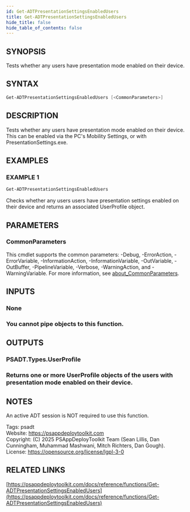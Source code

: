 ```yaml
---
id: Get-ADTPresentationSettingsEnabledUsers
title: Get-ADTPresentationSettingsEnabledUsers
hide_title: false
hide_table_of_contents: false
---
```


## SYNOPSIS

Tests whether any users have presentation mode enabled on their device.

## SYNTAX

```powershell
Get-ADTPresentationSettingsEnabledUsers [<CommonParameters>]
```

## DESCRIPTION

Tests whether any users have presentation mode enabled on their device.
This can be enabled via the PC's Mobility Settings, or with PresentationSettings.exe.

## EXAMPLES

### EXAMPLE 1

```powershell
Get-ADTPresentationSettingsEnabledUsers
```

Checks whether any users users have presentation settings enabled on their device and returns an associated UserProfile object.

## PARAMETERS

### CommonParameters

This cmdlet supports the common parameters: -Debug, -ErrorAction, -ErrorVariable, -InformationAction, -InformationVariable, -OutVariable, -OutBuffer, -PipelineVariable, -Verbose, -WarningAction, and -WarningVariable. For more information, see [about_CommonParameters](http://go.microsoft.com/fwlink/?LinkID=113216).

## INPUTS

### None

### You cannot pipe objects to this function.
## OUTPUTS

### PSADT.Types.UserProfile

### Returns one or more UserProfile objects of the users with presentation mode enabled on their device.
## NOTES
An active ADT session is NOT required to use this function.

Tags: psadt<br />
Website: https://psappdeploytoolkit.com<br />
Copyright: (C) 2025 PSAppDeployToolkit Team (Sean Lillis, Dan Cunningham, Muhammad Mashwani, Mitch Richters, Dan Gough).<br />
License: https://opensource.org/license/lgpl-3-0

## RELATED LINKS

[https://psappdeploytoolkit.com/docs/reference/functions/Get-ADTPresentationSettingsEnabledUsers](https://psappdeploytoolkit.com/docs/reference/functions/Get-ADTPresentationSettingsEnabledUsers)

